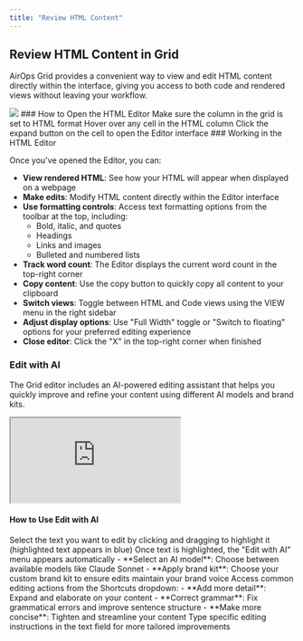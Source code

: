 ```yaml
---
title: "Review HTML Content"
---
```


## Review HTML Content in Grid

AirOps Grid provides a convenient way to view and edit HTML content directly within the interface, giving you access to both code and rendered views without leaving your workflow.
<Frame>
<img src="/images/review-html-content-in-grid.avif"/>
</Frame>
### How to Open the HTML Editor
<Steps>
<Step title="Ensure HTML format:">
 Make sure the column in the grid is set to HTML format
</Step>
<Step title="Hover over any cell:">
 Hover over any cell in the HTML column
</Step>
<Step title="Click the expand button:">
Click the expand button on the cell to open the Editor interface
</Step>
</Steps>
### Working in the HTML Editor

Once you've opened the Editor, you can:

- **View rendered HTML**: See how your HTML will appear when displayed on a webpage
- **Make edits**: Modify HTML content directly within the Editor interface
- **Use formatting controls**: Access text formatting options from the toolbar at the top, including:
  - Bold, italic, and quotes
  - Headings
  - Links and images
  - Bulleted and numbered lists
- **Track word count**: The Editor displays the current word count in the top-right corner
- **Copy content**: Use the copy button to quickly copy all content to your clipboard
- **Switch views**: Toggle between HTML and Code views using the VIEW menu in the right sidebar
- **Adjust display options**: Use "Full Width" toggle or "Switch to floating" options for your preferred editing experience
- **Close editor**: Click the "X" in the top-right corner when finished

### Edit with AI

The Grid editor includes an AI-powered editing assistant that helps you quickly improve and refine your content using different AI models and brand kits.

<Frame>
<iframe
  src="https://demo.arcade.software/3YQLLvwYEYbktq0Dm08e?embed"
  title="Arcade demo"
  allowFullScreen
  allow="clipboard-write"
  className="w-full rounded-xl"
  style={{width: '100%', maxWidth: '100%', aspectRatio: '1.5 / 1', height: '100%', border: 'none'}}
></iframe>
</Frame>

#### How to Use Edit with AI
<Steps>
<Step title="Highlight text:">
Select the text you want to edit by clicking and dragging to highlight it (highlighted text appears in blue)
</Step>
<Step title="Access AI options:">
Once text is highlighted, the "Edit with AI" menu appears automatically
</Step>
<Step title="Choose your approach:">
   - **Select an AI model**: Choose between available models like Claude Sonnet
   - **Apply brand kit**: Choose your custom brand kit to ensure edits maintain your brand voice
</Step>
<Step title="Use quick shortcuts:">
 Access common editing actions from the Shortcuts dropdown:
   - **Add more detail**: Expand and elaborate on your content
   - **Correct grammar**: Fix grammatical errors and improve sentence structure
   - **Make more concise**: Tighten and streamline your content
</Step>
<Step title="Custom instructions:">
 Type specific editing instructions in the text field for more tailored improvements
</Step>
</Steps>